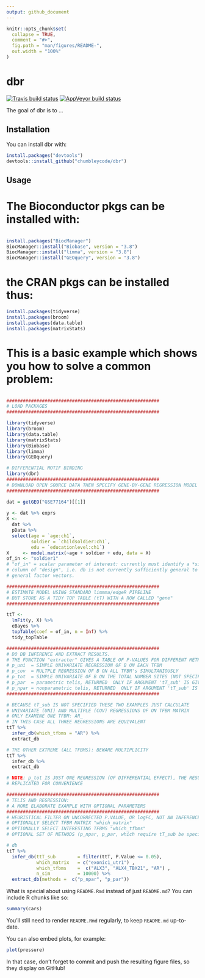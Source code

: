 ```yaml
---
output: github_document
---
```


<!-- README.md is generated from README.Rmd. Please edit that file -->

```r
knitr::opts_chunk$set(
  collapse = TRUE,
  comment = "#>",
  fig.path = "man/figures/README-",
  out.width = "100%"
)
```
# dbr

[![Travis build status](https://travis-ci.org/chumbleycode/dbr.svg?branch=master)](https://travis-ci.org/chumbleycode/dbr)
[![AppVeyor build status](https://ci.appveyor.com/api/projects/status/github/chumbleycode/dbr?branch=master&svg=true)](https://ci.appveyor.com/project/chumbleycode/dbr)

The goal of dbr is to ...

## Installation

You can install dbr with:

``` r
install.packages("devtools")
devtools::install_github("chumbleycode/dbr")
```

## Usage


# The Bioconductor pkgs can be installed with:

```r

install.packages("BiocManager")
BiocManager::install("Biobase", version = "3.8")
BiocManager::install("limma", version = "3.8")
BiocManager::install("GEOquery", version = "3.8")
```
# the CRAN pkgs can be installed thus:

```r
install.packages(tidyverse)
install.packages(broom)
install.packages(data.table)
install.packages(matrixStats)
```

# This is a basic example which shows you how to solve a common problem:

```r

########################################################
# LOAD PACKAGES
########################################################

library(tidyverse)
library(broom)
library(data.table)
library(matrixStats)
library(Biobase)
library(limma)
library(GEOquery)

# DIFFERENTIAL MOTIF BINDING
library(dbr)
########################################################
# DOWNLOAD OPEN SOURCE DATA THEN SPECIFY GENE-BY-GENE REGRESSION MODEL
########################################################

dat = getGEO("GSE77164")[[1]]
 
y <- dat %>% exprs
X <-
  dat %>%
  pData %>%
  select(age = `age:ch1`,
         soldier = `childsoldier:ch1`,
         edu = `educationlevel:ch1`)
X     <- model.matrix(~age + soldier + edu, data = X)
of_in <- "soldier1"
# "of_in" = scalar parameter of interest: currently must identify a *single*
# column of "design", i.e. db is not currently sufficiently general to handle
# general factor vectors.

########################################################
# ESTIMATE MODEL USING STANDARD limmma/edgeR PIPELINE
# BUT STORE AS A TIDY TOP TABLE (tT) WITH A ROW CALLED "gene"
########################################################

ttT <-
  lmFit(y, X) %>%
  eBayes %>%
  topTable(coef = of_in, n = Inf) %>%
  tidy_topTable

########################################################
# DO DB INFERENCE AND EXTRACT RESULTS.
# THE FUNCTION "extracter" GIVES A TABLE OF P-VALUES FOR DIFFERENT METHODS:
# p_uni  = SIMPLE UNIVARIATE REGRESSION OF B ON EACH TFBM
# p_cov  = MULTPLE REGRESSION OF B ON ALL TFBM's SIMULTANIOUSLY
# p_tot  = SIMPLE UNIVARIATE OF B ON THE TOTAL NUMBER SITES (NOT SPECIFIC TO ONE TFBM)
# p_par  = parametric telis, RETURNED  ONLY IF ARGUMENT 'tT_sub' IS GIVEN TO "db"
# p_npar = nonparametric telis, RETURNED  ONLY IF ARGUMENT 'tT_sub' IS GIVEN TO "db"
########################################################

# BECAUSE tT_sub IS NOT SPECIFIED THESE TWO EXAMPLES JUST CALCULATE
# UNIVARIATE (UNI) AND MULTIPLE (COV) REGRESSIONS OF ON TFBM MATRIX
# ONLY EXAMINE ONE TFBM: AR_
# IN THIS CASE ALL THREE REGRESSIONS ARE EQUIVALENT
ttT %>%
  infer_db(which_tfbms = "AR") %>%
  extract_db

# THE OTHER EXTREME (ALL TFBMS): BEWARE MULTIPLICITY
ttT %>%
  infer_db %>%
  extract_db

# NOTE: p_tot IS JUST ONE REGRESSION (OF DIFFERENTIAL EFFECT), THE RESULT IS
# REPLICATED FOR CONVENIENCE

########################################################
# TELIS AND REGRESSION:
# A MORE ELABORATE EXAMPLE WITH OPTIONAL PARAMETERS
########################################################
# HEURISTICAL FILTER ON UNCORRECTED P.VALUE, OR logFC, NOT AN INFERENCE
# OPTIONALLY SELECT TFBM MATRIX "which_matrix"
# OPTIONALLY SELECT INTERESTING TFBMS "which_tfbms"
# OPTIONAL SET OF METHODS (p_npar, p_par, which require tT_sub be specified)

# db
ttT %>%
  infer_db(ttT_sub        = filter(ttT, P.Value <= 0.05),
           which_matrix   = c("exonic1_utr1") ,
           which_tfbms    =  c("ALX3", "ALX4_TBX21", "AR") ,
           n_sim          = 10000) %>%
  extract_db(methods =  c("p_npar", "p_par"))


``` 

What is special about using `README.Rmd` instead of just `README.md`? You can include R chunks like so:

```r
summary(cars)
```

You'll still need to render `README.Rmd` regularly, to keep `README.md` up-to-date.

You can also embed plots, for example:

```r
plot(pressure)
```

In that case, don't forget to commit and push the resulting figure files, so they display on GitHub!
